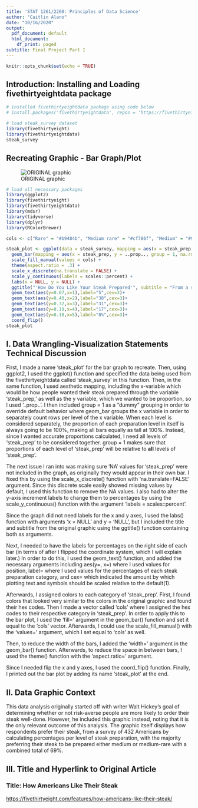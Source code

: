 ```yaml
---
title: 'STAT 1261/2260: Principles of Data Science'
author: "Caitlin Alano"
date: "10/16/2020"
output:
  pdf_document: default
  html_document:
    df_print: paged
subtitle: Final Project Part I
---
```



```r
knitr::opts_chunk$set(echo = TRUE)
```

## Introduction: Installing and Loading fivethirtyeightdata package
```r
# installed fivethirtyeightdata package using code below
# install.packages('fivethirtyeightdata', repos = 'https://fivethirtyeightdata.github.io/drat/', type = 'source')

# load steak_survey dataset
library(fivethirtyeight)
library(fivethirtyeightdata)
steak_survey
```

## Recreating Graphic - Bar Graph/Plot
![ORIGINAL graphic](/Users/caitlinalano/Downloads/hickey-datalab-steak.png)

```r
# load all necessary packages
library(ggplot2)
library(fivethirtyeight)
library(fivethirtyeightdata)
library(mdsr)
library(tidyverse)
library(dplyr)
library(RColorBrewer)

cols <- c("Rare" = "#b9484b", "Medium rare" = "#cf786f", "Medium" = "#905a28", "Medium Well" = "#79443b", "Well" = "#3c1414")

steak_plot <- ggplot(data = steak_survey, mapping = aes(x = steak_prep, y = ..prop.., group=1)) +
  geom_bar(mapping = aes(x = steak_prep, y = ..prop.., group = 1, na.rm = TRUE,), width = 0.7, fill = cols) +
  scale_fill_manual(values = cols) +
  theme(aspect.ratio = .3) +
  scale_x_discrete(na.translate = FALSE) + 
  scale_y_continuous(labels = scales::percent) +
  labs(x = NULL, y = NULL) +
  ggtitle("'How Do You Like Your Steak Prepared'", subtitle = "From a survey of 432 steak-eating Americans") +
  geom_text(aes(y=0.07,x=1),label="5",cex=3)+
  geom_text(aes(y=0.40,x=2),label="38",cex=3)+
  geom_text(aes(y=0.32,x=3),label="31",cex=3)+
  geom_text(aes(y=0.19,x=4),label="17",cex=3)+
  geom_text(aes(y=0.10,x=5),label="8%",cex=3)+
  coord_flip()
steak_plot
```

## I. Data Wrangling-Visualization Statements Technical Discussion
First, I made a name 'steak_plot' for the bar graph to recreate. Then, using ggplot2, I used the ggplot() function and specified the data being used from the fivethirtyeightdata called 'steak_survey' in this function. Then, in the same function, I used aesthetic mapping, including the x-variable which would be how people wanted their steak prepared through the variable 'steak_prep,' as well as the y variable, which we wanted to be proportion, so I used '..prop..'. I then included group = 1 as a "dummy" grouping in order to override default behavior where geom_bar groups the x variable in order to separately count rows per level of the x variable. When each level is considered separately, the proportion of each preparation level in itself is always going to be 100%, making all bars equally as tall at 100%. Instead, since I wanted accurate proportions calculated, I need all levels of 'steak_prep' to be considered together. group = 1 makes sure that proportions of each level of 'steak_prep' will be relative to **all** levels of 'steak_prep'.

The next issue I ran into was making sure 'NA' values for 'steak_prep' were not included in the graph, as originally they would appear in their own bar. I fixed this by using the scale_x_discrete() function with 'na.translate=FALSE' argument. Since this discrete scale easily showed missing values by default, I used this function to remove the NA values. I also had to alter the y-axis increment labels to change them to percentages by using the scale_y_continuous() function with the argument 'labels = scales::percent'.

Since the graph did not need labels for the x and y axes, I used the labs() function with arguments 'x = NULL' and y = 'NULL', but I included the title and subtitle from the original graphic using the ggtitle() function containing both as arguments.

Next, I needed to have the labels for percentages on the right side of each bar (in terms of after I flipped the coordinate system, which I will explain later.) In order to do this, I used the geom_text() function, and added the necessary arguments including aes(y=, x=) where I used values for position, label= where I used values for the percentages of each steak preparation category, and cex= which indicated the amount by which plotting text and symbols should be scaled relative to the default(1). 

Afterwards, I assigned colors to each category of 'steak_prep'. First, I found colors that looked very similar to the colors in the original graphic and found their hex codes. Then I made a vector called 'cols' where I assigned the hex codes to their respective category in 'steak_prep'. In order to apply this to the bar plot, I used the 'fill=' argument in the geom_bar() function and set it equal to the 'cols' vector. Afterwards, I could use the  scale_fill_manual() with the 'values=' argument, which I set equal to 'cols' as well.

Then, to reduce the width of the bars, I added the 'width=' argument in the  geom_bar() function. Afterwards, to reduce the space in between bars, I used the theme() function with the 'aspect.ratio=' argument.

Since I needed flip the x and y axes, I used the coord_flip() function. Finally, I printed out the bar plot by adding its name 'steak_plot' at the end.

## II. Data Graphic Context
This data analysis originally started off with writer Walt Hickey's goal of determining whether or not risk-averse people are more likely to order their steak well-done. However, he included this graphic instead, noting that it is the only relevant outcome of this analysis. The graphic itself displays how respondents prefer their steak, from a survey of 432 Americans by calculating percentages per level of steak preparation, with the majority preferring their steak to be prepared either medium or medium-rare with a combined total of 69%.

## III. Title and Hyperlink to Original Article
### Title: How Americans Like Their Steak
<https://fivethirtyeight.com/features/how-americans-like-their-steak/>